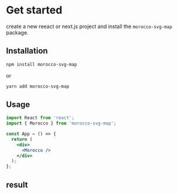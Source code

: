 # Get started

create a new reeact or next.js project and install the `morocco-svg-map` package.

## Installation
```bash copy
npm install morocco-svg-map
```

or

```bash copy
yarn add morocco-svg-map
```

## Usage

```jsx filename=*.js {7} copy
import React from 'react';
import { Morocco } from 'morocco-svg-map';

const App = () => {
  return (
    <div>
      <Morocco />
    </div>
  );
};
```

## result


<Morocco/>


